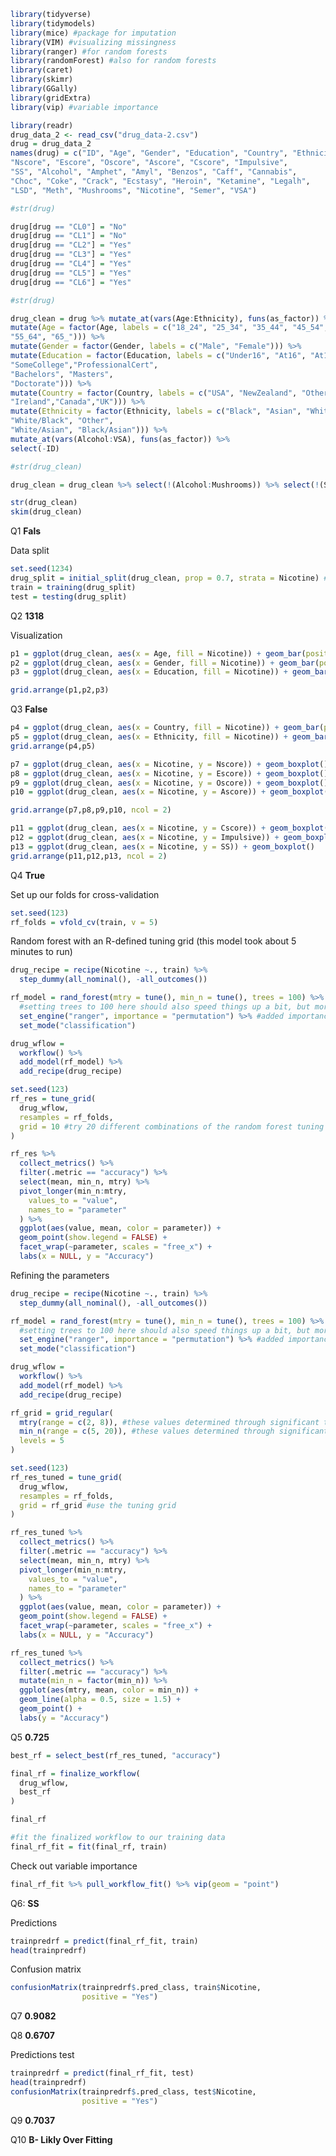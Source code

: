 ```r
library(tidyverse)
library(tidymodels)
library(mice) #package for imputation
library(VIM) #visualizing missingness
library(ranger) #for random forests
library(randomForest) #also for random forests
library(caret)
library(skimr)
library(GGally)
library(gridExtra)
library(vip) #variable importance
```

```r
library(readr)
drug_data_2 <- read_csv("drug_data-2.csv")
drug = drug_data_2
names(drug) = c("ID", "Age", "Gender", "Education", "Country", "Ethnicity",
"Nscore", "Escore", "Oscore", "Ascore", "Cscore", "Impulsive",
"SS", "Alcohol", "Amphet", "Amyl", "Benzos", "Caff", "Cannabis",
"Choc", "Coke", "Crack", "Ecstasy", "Heroin", "Ketamine", "Legalh",
"LSD", "Meth", "Mushrooms", "Nicotine", "Semer", "VSA")

#str(drug)

drug[drug == "CL0"] = "No"
drug[drug == "CL1"] = "No"
drug[drug == "CL2"] = "Yes"
drug[drug == "CL3"] = "Yes"
drug[drug == "CL4"] = "Yes"
drug[drug == "CL5"] = "Yes"
drug[drug == "CL6"] = "Yes"

#str(drug)

drug_clean = drug %>% mutate_at(vars(Age:Ethnicity), funs(as_factor)) %>%
mutate(Age = factor(Age, labels = c("18_24", "25_34", "35_44", "45_54",
"55_64", "65_"))) %>%
mutate(Gender = factor(Gender, labels = c("Male", "Female"))) %>%
mutate(Education = factor(Education, labels = c("Under16", "At16", "At17", "At18",
"SomeCollege","ProfessionalCert",
"Bachelors", "Masters",
"Doctorate"))) %>%
mutate(Country = factor(Country, labels = c("USA", "NewZealand", "Other", "Australia",
"Ireland","Canada","UK"))) %>%
mutate(Ethnicity = factor(Ethnicity, labels = c("Black", "Asian", "White",
"White/Black", "Other",
"White/Asian", "Black/Asian"))) %>%
mutate_at(vars(Alcohol:VSA), funs(as_factor)) %>%
select(-ID)

#str(drug_clean)

drug_clean = drug_clean %>% select(!(Alcohol:Mushrooms)) %>% select(!(Semer:VSA))

str(drug_clean)
skim(drug_clean)
```
Q1 **Fals**

Data split

```r
set.seed(1234) 
drug_split = initial_split(drug_clean, prop = 0.7, strata = Nicotine) #70% in training
train = training(drug_split)
test = testing(drug_split)
```

Q2 **1318**

Visualization  
```r
p1 = ggplot(drug_clean, aes(x = Age, fill = Nicotine)) + geom_bar(position = "fill")
p2 = ggplot(drug_clean, aes(x = Gender, fill = Nicotine)) + geom_bar(position = "fill")
p3 = ggplot(drug_clean, aes(x = Education, fill = Nicotine)) + geom_bar(position = "fill")

grid.arrange(p1,p2,p3)
```
Q3 **False**



```r
p4 = ggplot(drug_clean, aes(x = Country, fill = Nicotine)) + geom_bar(position = "fill")
p5 = ggplot(drug_clean, aes(x = Ethnicity, fill = Nicotine)) + geom_bar(position = "fill")
grid.arrange(p4,p5)
```


```r
p7 = ggplot(drug_clean, aes(x = Nicotine, y = Nscore)) + geom_boxplot()
p8 = ggplot(drug_clean, aes(x = Nicotine, y = Escore)) + geom_boxplot()
p9 = ggplot(drug_clean, aes(x = Nicotine, y = Oscore)) + geom_boxplot()
p10 = ggplot(drug_clean, aes(x = Nicotine, y = Ascore)) + geom_boxplot()

grid.arrange(p7,p8,p9,p10, ncol = 2)
```

```r
p11 = ggplot(drug_clean, aes(x = Nicotine, y = Cscore)) + geom_boxplot()
p12 = ggplot(drug_clean, aes(x = Nicotine, y = Impulsive)) + geom_boxplot()
p13 = ggplot(drug_clean, aes(x = Nicotine, y = SS)) + geom_boxplot()
grid.arrange(p11,p12,p13, ncol = 2)
```

Q4 **True**

Set up our folds for cross-validation  
```r
set.seed(123)
rf_folds = vfold_cv(train, v = 5)
```

Random forest with an R-defined tuning grid (this model took about 5 minutes to run)
```r
drug_recipe = recipe(Nicotine ~., train) %>%
  step_dummy(all_nominal(), -all_outcomes())

rf_model = rand_forest(mtry = tune(), min_n = tune(), trees = 100) %>% #add tuning of mtry and min_n parameters
  #setting trees to 100 here should also speed things up a bit, but more trees might be better
  set_engine("ranger", importance = "permutation") %>% #added importance metric
  set_mode("classification")

drug_wflow = 
  workflow() %>% 
  add_model(rf_model) %>% 
  add_recipe(drug_recipe)

set.seed(123)
rf_res = tune_grid(
  drug_wflow,
  resamples = rf_folds,
  grid = 10 #try 20 different combinations of the random forest tuning parameters
)
```

```r
rf_res %>%
  collect_metrics() %>%
  filter(.metric == "accuracy") %>%
  select(mean, min_n, mtry) %>%
  pivot_longer(min_n:mtry,
    values_to = "value",
    names_to = "parameter"
  ) %>%
  ggplot(aes(value, mean, color = parameter)) +
  geom_point(show.legend = FALSE) +
  facet_wrap(~parameter, scales = "free_x") +
  labs(x = NULL, y = "Accuracy")
```


Refining the parameters  
```r
drug_recipe = recipe(Nicotine ~., train) %>%
  step_dummy(all_nominal(), -all_outcomes())

rf_model = rand_forest(mtry = tune(), min_n = tune(), trees = 100) %>% #add tuning of mtry and min_n parameters
  #setting trees to 100 here should also speed things up a bit, but more trees might be better
  set_engine("ranger", importance = "permutation") %>% #added importance metric
  set_mode("classification")

drug_wflow = 
  workflow() %>% 
  add_model(rf_model) %>% 
  add_recipe(drug_recipe)

rf_grid = grid_regular(
  mtry(range = c(2, 8)), #these values determined through significant trial and error
  min_n(range = c(5, 20)), #these values determined through significant trial and error
  levels = 5
)

set.seed(123)
rf_res_tuned = tune_grid(
  drug_wflow,
  resamples = rf_folds,
  grid = rf_grid #use the tuning grid
)
```

```r
rf_res_tuned %>%
  collect_metrics() %>%
  filter(.metric == "accuracy") %>%
  select(mean, min_n, mtry) %>%
  pivot_longer(min_n:mtry,
    values_to = "value",
    names_to = "parameter"
  ) %>%
  ggplot(aes(value, mean, color = parameter)) +
  geom_point(show.legend = FALSE) +
  facet_wrap(~parameter, scales = "free_x") +
  labs(x = NULL, y = "Accuracy")
```

```r
rf_res_tuned %>%
  collect_metrics() %>%
  filter(.metric == "accuracy") %>%
  mutate(min_n = factor(min_n)) %>%
  ggplot(aes(mtry, mean, color = min_n)) +
  geom_line(alpha = 0.5, size = 1.5) +
  geom_point() +
  labs(y = "Accuracy")
```

Q5 **0.725**







```r
best_rf = select_best(rf_res_tuned, "accuracy")

final_rf = finalize_workflow(
  drug_wflow,
  best_rf
)

final_rf
```

```r
#fit the finalized workflow to our training data
final_rf_fit = fit(final_rf, train)
```

Check out variable importance
```r
final_rf_fit %>% pull_workflow_fit() %>% vip(geom = "point")
```



Q6: **SS**


Predictions  
```r
trainpredrf = predict(final_rf_fit, train)
head(trainpredrf)
```


Confusion matrix
```r
confusionMatrix(trainpredrf$.pred_class, train$Nicotine, 
                positive = "Yes")

```


Q7 **0.9082**

Q8 **0.6707**


Predictions test 
```r
trainpredrf = predict(final_rf_fit, test)
head(trainpredrf)
confusionMatrix(trainpredrf$.pred_class, test$Nicotine, 
                positive = "Yes")
```
Q9 **0.7037**

Q10 **B- Likly Over Fitting**
